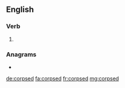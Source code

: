 ==English==

===Verb===
{{head|en|verb form}}

# {{en-past of|corpse}}

===Anagrams===
* {{l|en|predocs}}

[[de:corpsed]]
[[fa:corpsed]]
[[fr:corpsed]]
[[mg:corpsed]]